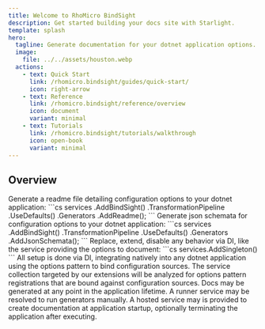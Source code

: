 ```yaml
---
title: Welcome to RhoMicro BindSight
description: Get started building your docs site with Starlight.
template: splash
hero:
  tagline: Generate documentation for your dotnet application options.
  image:
    file: ../../assets/houston.webp
  actions:
    - text: Quick Start
      link: /rhomicro.bindsight/guides/quick-start/
      icon: right-arrow
    - text: Reference
      link: /rhomicro.bindsight/reference/overview
      icon: document
      variant: minimal
    - text: Tutorials
      link: /rhomicro.bindsight/tutorials/walkthrough
      icon: open-book
      variant: minimal
---
```



## Overview

<CardGrid stagger>
	<Card title="Generate Config Readme Files" icon="seti:markdown">
		Generate a readme file detailing configuration options to your dotnet application:
		```cs
		services
			.AddBindSight()
			.TransformationPipeline
			.UseDefaults()
			.Generators
			.AddReadme();
		```
	</Card>
	<Card title="Generate Json Schemata" icon="seti:json">
		Generate json schemata for configuration options to your dotnet application:
		```cs
		services
			.AddBindSight()
			.TransformationPipeline
			.UseDefaults()
			.Generators
			.AddJsonSchemata();
		```
	</Card>
	<Card title="Extensible Modular Architecture" icon="puzzle">
		Replace, extend, disable any behavior via DI, like the service providing the options to document:
		```cs
		services.AddSingleton<IBindSightGeneratorOptionsProvider, CustomOptionsProvider>()
		```
	</Card>
	<Card title="Built with Dependency Injection, for Dependency Injection" icon="star">
		All setup is done via DI, integrating natively into any dotnet application using the options pattern to bind configuration sources.
		The service collection targeted by our extensions will be analyzed for options pattern registrations that are bound against configuration sources.
	</Card>
	<Card title="Automatically Run Docs Generators at Application Startup" icon="rocket">
		Docs may be generated at any point in the application lifetime.
		A runner service may be resolved to run generators manually.
		A hosted service may is provided to create documentation at application startup, optionally terminating the application after executing.
	</Card>
</CardGrid>
